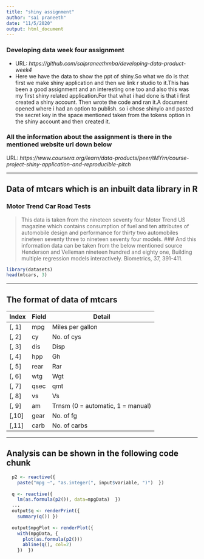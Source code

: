 ---
title: "shiny assignment"
author: "sai praneeth"
date: "11/5/2020"
output: html_document
---




### Developing data week four assignment  

- URL: *https://github.com/saipraneethmba/developing-data-product-week4*
- Here we have the data to show the ppt of shiny.So what we do is that first we make shiny application and then we link r studio to it.This has been a good assignment and an interesting one too and also this was my first shiny related application.For that what i had done is that i first created a shiny account.
Then wrote the code and ran it.A document opened where i had an option to publish. so i chose shinyio and pasted the secret key in the space mentioned taken from the tokens option in the shiny account and then created it.

### All the information about the assignment is there in the mentioned website url down below
URL: *https://www.coursera.org/learn/data-products/peer/tMYrn/course-project-shiny-application-and-reproducible-pitch*

---

## Data of mtcars which is an inbuilt data library in R

### Motor Trend Car Road Tests

> This data is taken from the nineteen seventy four Motor Trend US magazine 
  which contains consumption of fuel and ten attributes of automobile design and   performance  for thirty two automobiles nineteen seventy three to nineteen      seventy four models.
### And this information data can be taken from the below mentioned source
> Henderson and Velleman nineteen hundred and eighty one, Building multiple regression models interactively. Biometrics, 37, 391-411.
```{r}
library(datasets)
head(mtcars, 3)
```
---

## The format of data of mtcars



| Index | Field | Detail |
------- | ----- | ------ |
| [, 1] | mpg | Miles per gallon |
| [, 2]  | cy | No. of cys |
| [, 3]	| dis | Disp |
| [, 4]	| hpp | Gh |
| [, 5]	| rear | Rar |
| [, 6]	| wtg | Wgt |
| [, 7]	| qsec | qmt |
| [, 8]	| vs | Vs |
| [, 9]	| am | Trnsm (0 = automatic, 1 = manual) |
| [,10]	| gear | No. of fg |
| [,11]	| carb | No. of carbs |

---

## Analysis can be shown in the following code chunk

```r
  p2 <- reactive({
    paste("mpg ~", "as.integer(", input$variable, ")")  })
  
  q <- reactive({
    lm(as.formula(p2()), data=mpgData)  })
  ...
  output$q <- renderPrint({
    summary(q()) })
  
  output$mpgPlot <- renderPlot({
    with(mpgData, {
      plot(as.formula(p2()))
      abline(q(), col=2)
    })  })
```
